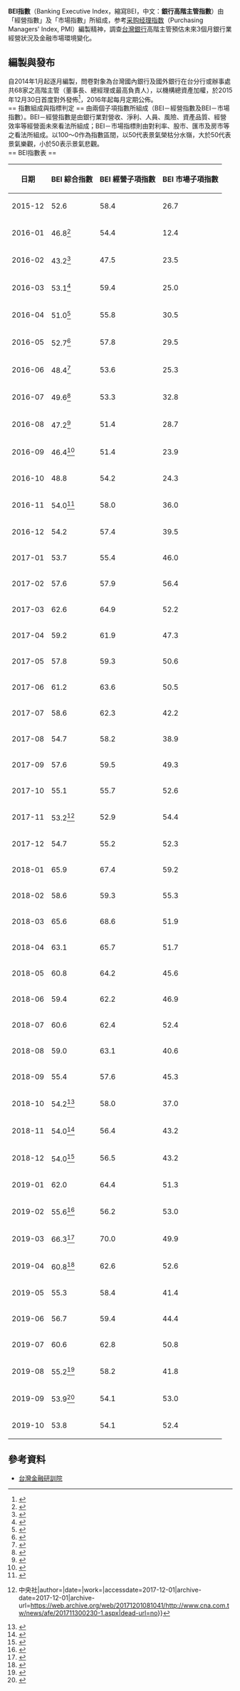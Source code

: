 {{inappropriate tone|time=2016-03-03T04:43:23+00:00}}
{{refimprove|time=2016-03-03T04:43:23+00:00}}
'''BEI指數'''（Banking Executive Index，縮寫BEI，中文：'''銀行高階主管指數'''）由「經營指數」及「市場指數」所組成，参考[[采购经理指数|采购经理指数]]（Purchasing Managers' Index, PMI）編製精神，調查[[台灣|台灣]][[銀行|銀行]]高階主管預估未來3個月銀行業經營狀況及金融市場環境變化。<br />

== 編製與發布 ==
自2014年1月起逐月編製，問卷對象為台灣國內銀行及國外銀行在台分行或辦事處共68家之高階主管（董事長、總經理或最高負責人），以機構總資產加權，於2015年12月30日首度對外發佈<ref>{{cite news | language =zh-tw | author = | url =http://www.cna.com.tw/news/afe/201512300286-1.aspx | title =BEI指數首度公布 12月突破景氣榮枯點”。 | publisher =中央通訊社 | date =2015-12-30 | accessdate =2016-03-03 | archive-date =2018-07-08 | archive-url =https://web.archive.org/web/20180708041001/http://www2.cna.com.tw/news/afe/201512300286-1.aspx | dead-url =no }}</ref>，2016年起每月定期公佈。<br />
== 指數組成與指標判定 ==
由兩個子項指數所組成（BEI－經營指數及BEI－市場指數）。BEI－經營指數是由銀行業對營收、淨利、人員、風險、資產品質、經營效率等經營面未來看法所組成；BEI－市場指標則由對利率、股市、匯市及房市等之看法所組成。以100～0作為指數區間，以50代表景氣榮枯分水嶺，大於50代表景氣樂觀，小於50表示景氣悲觀。<br />
== BEI指數表 ==
{| class="wikitable"
|-
! 日期 !! BEI
綜合指數
! BEI
經營子項指數
! BEI
市場子項指數
|-
| 2015-12 || 52.6 || 58.4 || 26.7
|-
| 2016-01 || 46.8<ref>{{cite news |language =zh-tw |author = |url =http://www.cna.com.tw/news/afe/201601300188-1.aspx |title =黑天鵝壓境 1月BEI指數跌破榮枯線”。 |publisher =中央通訊社 |date =2016-01-30 |accessdate =2016-03-03 |archive-date =2016-02-01 |archive-url =https://web.archive.org/web/20160201022348/http://www2.cna.com.tw/news/afe/201601300188-1.aspx |dead-url =no }}</ref> || 54.4 || 12.4
|-
| 2016-02 || 43.2<ref>{{cite news |language =zh-tw |author = |url =http://www.cna.com.tw/news/afe/201602290157-1.aspx |title =2月BEI續創新低 連2月跌破榮枯線”。 |publisher =中央通訊社 |date =2016-02-29 |accessdate =2016-03-03 |archive-date =2016-03-01 |archive-url =https://web.archive.org/web/20160301104414/http://www2.cna.com.tw/news/afe/201602290157-1.aspx |dead-url =no }}</ref> || 47.5 || 23.5
|-
| 2016-03 || 53.1<ref>{{cite news |language =zh-tw |author = |url =http://www.cna.com.tw/news/afe/201603290312-1.aspx |title =業務量回升 銀行高層展望景氣回穩”。 |publisher =中央通訊社 |date =2016-03-29 |accessdate =2016-04-14 |archive-date =2016-04-15 |archive-url =https://web.archive.org/web/20160415223754/http://www.cna.com.tw/news/afe/201603290312-1.aspx |dead-url =no }}</ref> || 59.4 || 25.0
|-
| 2016-04 || 51.0<ref>{{cite news |language =zh-tw |author = |url =http://www.chinatimes.com/realtimenews/20160429003647-260410 |title =BEI銀行高階主管指數 4月下跌”。 |publisher =中時電子報 |date =2016-04-29 |accessdate =2016-05-03 |archive-date =2016-06-11 |archive-url =https://web.archive.org/web/20160611120044/http://www.chinatimes.com/realtimenews/20160429003647-260410 |dead-url =no }}</ref> || 55.8 || 30.5
|-
| 2016-05 || 52.7<ref>{{cite news |language =zh-tw |author = |url =http://www.cna.com.tw/news/afe/201605300189-1.aspx |title =新南向政策銀行按讚 BEI創9個月新高”。 |publisher =中央通訊社 |date =2016-05-30 |accessdate =2016-05-31 |archive-date =2016-05-31 |archive-url =https://web.archive.org/web/20160531103923/http://www.cna.com.tw/news/afe/201605300189-1.aspx |dead-url =no }}</ref> || 57.8 || 29.5
|-
| 2016-06 || 48.4<ref>{{cite news |language =zh-tw |author = |url =http://www.chinatimes.com/newspapers/20160630000118-260205 |title =英脫歐震撼彈 6月BEI指數降8.9％”。 |publisher =中時電子報 |date =2016-06-30 |accessdate =2016-06-30 |archive-date =2016-06-29 |archive-url =https://web.archive.org/web/20160629224231/http://www.chinatimes.com/newspapers/20160630000118-260205 |dead-url =no }}</ref> || 53.6 || 25.3
|-
| 2016-07 || 49.6<ref>{{cite news |language =zh-tw |author = |url =http://www.chinatimes.com/realtimenews/20160729005247-260410 |title =7月BEI微升至49.6 緊靠50榮枯線”。 |publisher =中時電子報 |date =2016-07-29 |accessdate =2016-08-01 |archive-date =2016-08-01 |archive-url =https://web.archive.org/web/20160801221333/http://www.chinatimes.com/realtimenews/20160729005247-260410 |dead-url =no }}</ref> || 53.3 || 32.8
|-
| 2016-08 || 47.2<ref>{{cite news |language =zh-tw |author = |url =http://www.chinatimes.com/realtimenews/20160831003889-260410 |title =BEI創半年新低 銀行業擔心前景”。 |publisher =中時電子報 |date =2016-08-31 |accessdate =2016-09-01 |archive-date =2016-08-31 |archive-url =https://web.archive.org/web/20160831071648/http://www.chinatimes.com/realtimenews/20160831003889-260410 |dead-url =no }}</ref> || 51.4 || 28.7
|-
| 2016-09 || 46.4<ref>{{cite news |language =zh-tw |author = |url =http://cnabcbeta.cna.com.tw/news/afd/201609300405.aspx |title =銀行看後市保守 BEI逼近歷史低點”。 |publisher =中央社 |date =2016-09-30 |access-date =2016-10-04 |archive-url =https://web.archive.org/web/20161005115347/http://cnabcbeta.cna.com.tw/news/afd/201609300405.aspx |archive-date =2016-10-05 |dead-url =yes }}</ref> || 51.4 || 23.9
|-
|2016-10
|48.8
|54.2
|24.3
|-
| 2016-11 || 54.0<ref>{{cite news |language =zh-tw |author = |url =http://www.cna.com.tw/news/afe/201611300257-1.aspx |title =川普勝選美股創高 BEI指數升逾50”。 |publisher =中央社 |date =2016-11-30 |accessdate =2016-12-01 |archive-date =2016-11-30 |archive-url =https://web.archive.org/web/20161130182901/http://www.cna.com.tw/news/afe/201611300257-1.aspx |dead-url =no }}</ref> || 58.0 || 36.0
|-
|2016-12
|54.2
|57.4
|39.5
|-
|2017-01
|53.7
|55.4
|46.0
|-
|2017-02
|57.6
|57.9
|56.4
|-
|2017-03
|62.6
|64.9
|52.2
|-
|2017-04
|59.2
|61.9
|47.3
|-
|2017-05
|57.8
|59.3
|50.6
|-
|2017-06
|61.2
|63.6
|50.5
|-
|2017-07
|58.6
|62.3
|42.2
|-
|2017-08
|54.7
|58.2
|38.9
|-
|2017-09
|57.6
|59.5
|49.3
|-
|2017-10
|55.1
|55.7
|52.6
|-
|2017-11
|53.2<ref>{{Cite news|url=http://www.cna.com.tw/news/afe/201711300230-1.aspx|title=慶富案影響 11月BEI連2個月下滑 {{!}} 中央社|author=|date=|work=|accessdate=2017-12-01|archive-date=2017-12-01|archive-url=https://web.archive.org/web/20171201081041/http://www.cna.com.tw/news/afe/201711300230-1.aspx|dead-url=no}}</ref>
|52.9
|54.4
|-
|2017-12
|54.7
|55.2
|52.3
|-
|2018-01
|65.9
|67.4
|59.2
|-
|2018-02
|58.6
|59.3
|55.3
|-
|2018-03
|65.6
|68.6
|51.9
|-
|2018-04
|63.1
|65.7
|51.7
|-
|2018-05
|60.8
|64.2
|45.6
|-
|2018-06
|59.4
|62.2
|46.9
|-
|2018-07
|60.6
|62.4
|52.4
|-
|2018-08
|59.0
|63.1
|40.6
|-
|2018-09
|55.4
|57.6
|45.3
|-
|2018-10
|54.2<ref>{{Cite web|url=https://www.chinatimes.com/realtimenews/20181031002505-260410|title=股匯市重挫 銀行業BEI力抗|accessdate=|author=|date=2018-10-31|last=|work=|publisher=中時電子報|language=zh-TW|archive-date=2018-12-18|archive-url=https://web.archive.org/web/20181218145630/https://www.chinatimes.com/realtimenews/20181031002505-260410|dead-url=no}}</ref>
|58.0
|37.0
|-
|2018-11
|54.0<ref>{{Cite web|url=https://www.chinatimes.com/realtimenews/20181130002354-260410|title=BEI指數出爐 市場面看法回暖|accessdate=|author=|date=2018-11-30|last=|work=|publisher=中時電子報|language=zh-TW|archive-date=2018-12-18|archive-url=https://web.archive.org/web/20181218193252/https://www.chinatimes.com/realtimenews/20181130002354-260410|dead-url=no}}</ref>
|56.4
|43.2
|-
|2018-12
|54.0<ref>{{Cite web|url=https://money.udn.com/money/story/5613/3565025|title=美中貿易戰與景氣擴張趨緩影響 BEI指數續創今年新低|author=|date=2018-12-29|publisher=經濟日報|language=zh-TW|accessdate=2019-01-02|archive-date=2019-01-02|archive-url=https://web.archive.org/web/20190102193357/https://money.udn.com/money/story/5613/3565025|dead-url=no}}</ref>
|56.5
|43.2
|-
|2019-01
|62.0
|64.4
|51.3
|-
|2019-02
|55.6<ref>{{Cite web|title=景氣持續放緩 銀行業保守預估獲利|url=https://www.chinatimes.com/print/newspapers/20190301000314-260205|work=|accessdate=|language=zh-TW|last=|author=|date=2019-03-01|publisher=中時電子報|archive-date=2019-03-06|archive-url=https://web.archive.org/web/20190306043144/https://www.chinatimes.com/print/newspapers/20190301000314-260205|dead-url=no}}</ref>
|56.2
|53.0
|-
|2019-03
|66.3<ref>{{Cite web|title=銀行高階主管看好經營 BEI經營指數大升 - 財經|url=https://www.chinatimes.com/realtimenews/20190331001275-260410?chdtv|work=工商時報|language=zh-TW|last=|author=|date=2019-03-31|publisher=|accessdate=|archive-date=2019-09-19|archive-url=https://web.archive.org/web/20190919063306/https://www.chinatimes.com/realtimenews/20190331001275-260410?chdtv|dead-url=no}}</ref>
|70.0
|49.9
|-
|2019-04
|60.8<ref>{{Cite web|title=4月BEI市場指數 站上榮枯線 - 財經|url=https://www.chinatimes.com/realtimenews/20190430002309-260410?chdtv|work=工商時報|accessdate=|language=zh-TW|last=|author=|date=2019-04-30|publisher=|archive-date=2019-09-19|archive-url=https://web.archive.org/web/20190919063335/https://www.chinatimes.com/realtimenews/20190430002309-260410?chdtv|dead-url=no}}</ref>
|62.6
|52.6
|-
|2019-05
|55.3
|58.4
|41.4
|-
|2019-06
|56.7
|59.4
|44.4
|-
|2019-07
|60.6
|62.8
|50.8
|-
|2019-08
|55.2<ref>{{Cite web|title=銀行業投資操作風險升高 局勢多變 8月BEI今年最低|url=https://www.chinatimes.com/newspapers/20190902000207-260205?chdtv|accessdate=|author=|date=2019-09-02|format=|work=中時電子報|publisher=|language=zh-TW|archive-date=2019-09-25|archive-url=https://web.archive.org/web/20190925175200/https://www.chinatimes.com/newspapers/20190902000207-260205?chdtv|dead-url=no}}</ref>
|58.2
|41.8
|-
|2019-09
|53.9<ref>{{Cite web|title=銀行看台股 轉趨樂觀|url=https://www.chinatimes.com/newspapers/20191002000286-260205?chdtv|accessdate=|author=|date=2019-10-02|format=|work=中時電子報|publisher=|language=|archive-date=2019-10-08|archive-url=https://web.archive.org/web/20191008075151/https://www.chinatimes.com/newspapers/20191002000286-260205?chdtv|dead-url=no}}</ref>
|54.1
|53.0
|-
|2019-10
|53.8
|54.1
|52.4
|}

== 參考資料 ==
<!-- 請放與主題直接相關的網站，格式為 [網址 顯示說明]-->
* [http://service.tabf.org.tw/Research/BEIReview.aspx 台灣金融研訓院]{{Wayback|url=http://service.tabf.org.tw/Research/BEIReview.aspx |date=20160301050357 }}

<!--- 分類 --->

<references />